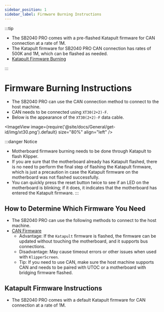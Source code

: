 ```yaml
---
sidebar_position: 1
sidebar_label: Firmware Burning Instructions
---
```





:::tip

* The SB2040 PRO comes with a pre-flashed Katapult firmware for CAN connection at a rate of 1M.
* The Katapult firmware for SB2040 PRO CAN connection has rates of 500K and 1M, which can be flashed as needed.
* [Katapult Firmware Burning](./bl.mdx "Click to jump")

:::

# Firmware Burning Instructions

* The SB2040 PRO can use the CAN connection method to connect to the host machine.
* CAN needs to be connected using `XT30(2+2)-F`.
* Below is the appearance of the `XT30(2+2)-F` data cable.

<ImageView image={require('@site/docs/General/get-id/img/xt30.png').default} size="80%" align="left" />

:::danger Notice
* Motherboard firmware burning needs to be done through Katapult to flash Klipper.
* If you are sure that the motherboard already has Katapult flashed, there is no need to perform the final step of flashing the Katapult firmware, which is just a precaution in case the Katapult firmware on the motherboard was not flashed successfully.
* You can quickly press the reset button twice to see if an LED on the motherboard is blinking; if it does, it indicates that the motherboard has entered the Katapult firmware.
:::

## How to Determine Which Firmware You Need

* The SB2040 PRO can use the following methods to connect to the host machine.
* [CAN Firmware](./can.mdx "Click to jump")
    * Advantage: If the `Katapult` firmware is flashed, the firmware can be updated without touching the motherboard, and it supports bus connections.
    * Disadvantage: May cause timeout errors or other issues when used with `KlipperScreen`.
    * Tip: If you need to use CAN, make sure the host machine supports CAN and needs to be paired with UTOC or a motherboard with bridging firmware flashed.

## Katapult Firmware Instructions

* The SB2040 PRO comes with a default Katapult firmware for CAN connection at a rate of 1M.

<CANBOOT />